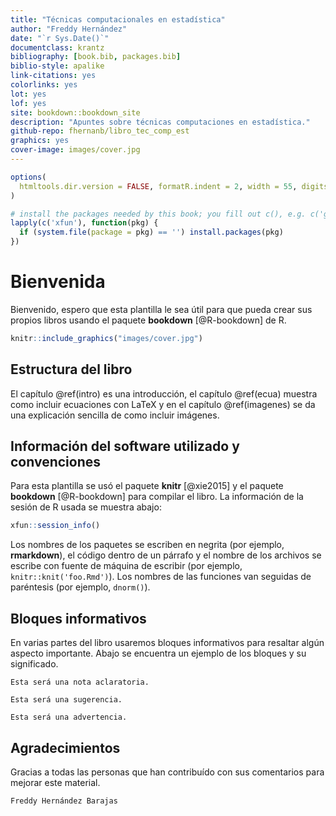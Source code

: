 ```yaml
--- 
title: "Técnicas computacionales en estadística"
author: "Freddy Hernández"
date: "`r Sys.Date()`"
documentclass: krantz
bibliography: [book.bib, packages.bib]
biblio-style: apalike
link-citations: yes
colorlinks: yes
lot: yes
lof: yes
site: bookdown::bookdown_site
description: "Apuntes sobre técnicas computaciones en estadística."
github-repo: fhernanb/libro_tec_comp_est
graphics: yes
cover-image: images/cover.jpg
---
```


```r
options(
  htmltools.dir.version = FALSE, formatR.indent = 2, width = 55, digits = 4
)

# install the packages needed by this book; you fill out c(), e.g. c('ggplot2', 'dplyr')
lapply(c('xfun'), function(pkg) {
  if (system.file(package = pkg) == '') install.packages(pkg)
})
```

# Bienvenida {-}

Bienvenido, espero que esta plantilla le sea útil para que pueda crear sus propios libros usando el paquete **bookdown** [@R-bookdown] de R.

```r
knitr::include_graphics("images/cover.jpg")
```

## Estructura del libro {-}

El capítulo \@ref(intro) es una introducción, el capítulo \@ref(ecua) muestra como incluir ecuaciones con LaTeX y en el capítulo \@ref(imagenes) se da una explicación sencilla de como incluir imágenes.

## Información del software utilizado y convenciones{-}

Para esta plantilla se usó el paquete **knitr**\index{knitr} [@xie2015] y el paquete **bookdown**\index{bookdown} [@R-bookdown] para compilar el libro. La información de la sesión de R usada se muestra abajo:

```r
xfun::session_info()
```

Los nombres de los paquetes se escriben en negrita (por ejemplo, **rmarkdown**), el código dentro de un párrafo y el nombre de los archivos se escribe con fuente de máquina de escribir (por ejemplo, `knitr::knit('foo.Rmd')`). Los nombres de las funciones van seguidas de paréntesis (por ejemplo, `dnorm()`).

## Bloques informativos {-}
En varias partes del libro usaremos bloques informativos para resaltar algún aspecto importante. Abajo se encuentra un ejemplo de los bloques y su significado.

```block2
Esta será una nota aclaratoria.
```

```block2
Esta será una sugerencia.
```

```block2
Esta será una advertencia.
```

## Agradecimientos {-}

Gracias a todas las personas que han contribuído con sus comentarios para mejorar este material.

```block2
Freddy Hernández Barajas
```
